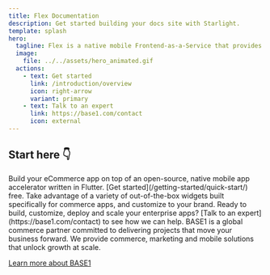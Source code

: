 ```yaml
---
title: Flex Documentation
description: Get started building your docs site with Starlight.
template: splash
hero:
  tagline: Flex is a native mobile Frontend-as-a-Service that provides templates, code, and tools that help you build modern, scalable and customizable eCommerce mobile apps.
  image:
    file: ../../assets/hero_animated.gif
  actions:
    - text: Get started
      link: /introduction/overview
      icon: right-arrow
      variant: primary
    - text: Talk to an expert
      link: https://base1.com/contact
      icon: external
---
```


## Start here 👇

<CardGrid>
  <LinkCard
    title="What is Flex?"
    description="Learn how the Flex platform helps you build and deploy eCommerce mobile apps up to 80% faster."
    href="/introduction/overview" />
	<Card title="Flex Storefront" icon="pencil">
		Build your eCommerce app on top of an open-source, native mobile app accelerator written in Flutter. [Get started](/getting-started/quick-start/) free.
	</Card>
	<Card title="Flex UI" icon="add-document">
		Take advantage of a variety of out-of-the-box widgets built specifically for commerce apps, and customize to your brand.
	</Card>
	<Card title="Flex for Enterprise" icon="setting">
		Ready to build, customize, deploy and scale your enterprise apps? [Talk to an expert](https://base1.com/contact) to see how we can help.
	</Card>
</CardGrid>

<AboutFlex title="Brought to you by">
BASE1 is a global commerce partner committed to delivering projects that move your business forward. We provide commerce, marketing and mobile solutions that unlock growth at scale.

[Learn more about BASE1](https://base1.com/)

</AboutFlex>
